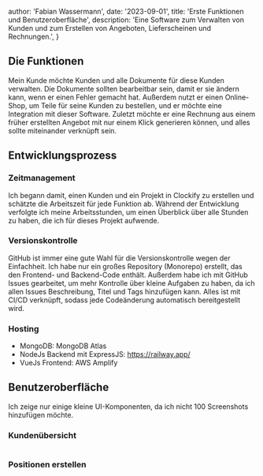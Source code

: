 
  author: 'Fabian Wassermann',
  date: '2023-09-01',
  title: 'Erste Funktionen und Benutzeroberfläche',
  description:
    'Eine Software zum Verwalten von Kunden und zum Erstellen von Angeboten, Lieferscheinen und Rechnungen.',
}


## Die Funktionen

Mein Kunde möchte Kunden und alle Dokumente für diese Kunden verwalten. Die Dokumente sollten
bearbeitbar sein, damit er sie ändern kann, wenn er einen Fehler gemacht hat. Außerdem nutzt er einen Online-Shop, um Teile
für seine Kunden zu bestellen, und er möchte eine Integration mit dieser Software. Zuletzt möchte er eine
Rechnung aus einem früher erstellten Angebot mit nur einem Klick generieren können, und alles sollte miteinander verknüpft sein.

## Entwicklungsprozess

### Zeitmanagement

Ich begann damit, einen Kunden und ein Projekt in Clockify zu erstellen und schätzte die Arbeitszeit für jede Funktion ab. Während der
Entwicklung verfolgte ich meine Arbeitsstunden, um einen Überblick über alle Stunden zu haben, die ich für dieses Projekt aufwende.

### Versionskontrolle

GitHub ist immer eine gute Wahl für die Versionskontrolle wegen der Einfachheit. Ich habe nur ein großes
Repository (Monorepo) erstellt, das den Frontend- und Backend-Code enthält. Außerdem habe ich mit GitHub Issues gearbeitet, um
mehr Kontrolle über kleine Aufgaben zu haben, da ich allen Issues Beschreibung, Titel und Tags hinzufügen kann.
Alles ist mit CI/CD verknüpft, sodass jede Codeänderung automatisch bereitgestellt wird.

### Hosting

- MongoDB: MongoDB Atlas
- NodeJs Backend mit ExpressJS: https://railway.app/
- VueJs Frontend: AWS Amplify

## Benutzeroberfläche

Ich zeige nur einige kleine UI-Komponenten, da ich nicht 100 Screenshots hinzufügen möchte.

### Kundenübersicht

<Image src={customerOverview} alt="" />

### Positionen erstellen

<Image src={createPositions} alt="" />

